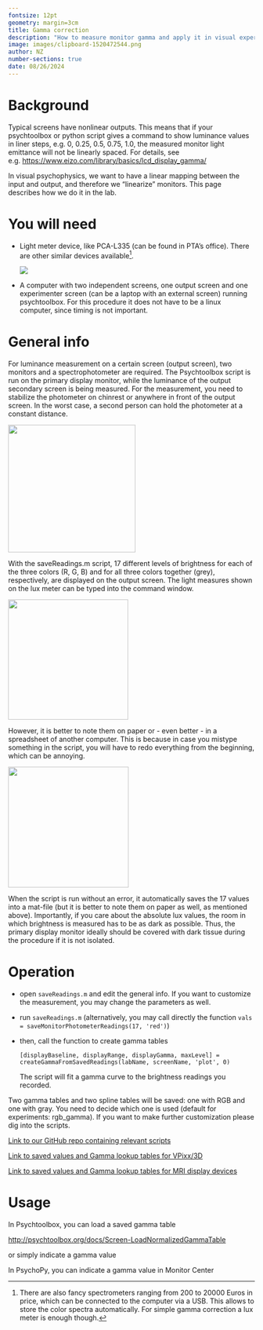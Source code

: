 ```yaml
---
fontsize: 12pt
geometry: margin=3cm
title: Gamma correction
description: "How to measure monitor gamma and apply it in visual experiments"
image: images/clipboard-1520472544.png
author: NZ
number-sections: true
date: 08/26/2024
---
```


# Background

Typical screens have nonlinear outputs. This means that if your psychtoolbox or python script gives a command to show luminance values in liner steps, e.g. 0, 0.25, 0.5, 0.75, 1.0, the measured monitor light emittance will not be linearly spaced. For details, see e.g. <https://www.eizo.com/library/basics/lcd_display_gamma/>

In visual psychophysics, we want to have a linear mapping between the input and output, and therefore we "linearize" monitors. This page describes how we do it in the lab.

# You will need

-   Light meter device, like PCA-L335 (can be found in PTA's office). There are other similar devices available[^1].

    ![](images/clipboard-3209665526.png)

-   A computer with two independent screens, one output screen and one experimenter screen (can be a laptop with an external screen) running psychtoolbox. For this procedure it does not have to be a linux computer, since timing is not important.

[^1]: There are also fancy spectrometers ranging from 200 to 20000 Euros in price, which can be connected to the computer via a USB. This allows to store the color spectra automatically. For simple gamma correction a lux meter is enough though.

# General info

For luminance measurement on a certain screen (output screen), two monitors and a spectrophotometer are required. The Psychtoolbox script is run on the primary display monitor, while the luminance of the output secondary screen is being measured. For the measurement, you need to stabilize the photometer on chinrest or anywhere in front of the output screen. In the worst case, a second person can hold the photometer at a constant distance.

![](images/clipboard-1520472544.png){width="260"}

With the saveReadings.m script, 17 different levels of brightness for each of the three colors (R, G, B) and for all three colors together (grey), respectively, are displayed on the output screen. The light measures shown on the lux meter can be typed into the command window.

![](images/clipboard-2623240969.png){width="245"}

However, it is better to note them on paper or - even better - in a spreadsheet of another computer. This is because in case you mistype something in the script, you will have to redo everything from the beginning, which can be annoying.

![](images/clipboard-3848956039.png){width="246"}

When the script is run without an error, it automatically saves the 17 values into a mat-file (but it is better to note them on paper as well, as mentioned above). Importantly, if you care about the absolute lux values, the room in which brightness is measured has to be as dark as possible. Thus, the primary display monitor ideally should be covered with dark tissue during the procedure if it is not isolated.

# Operation

-   open `saveReadings.m` and edit the general info. If you want to customize the measurement, you may change the parameters as well.

-   run `saveReadings.m` (alternatively, you may call directly the function `vals = saveMonitorPhotometerReadings(17, 'red')`)

-   then, call the function to create gamma tables

    `[displayBaseline, displayRange, displayGamma, maxLevel] = createGammaFromSavedReadings(labName, screenName, 'plot', 0)`

    The script will fit a gamma curve to the brightness readings you recorded.

Two gamma tables and two spline tables will be saved: one with RGB and one with gray. You need to decide which one is used (default for experiments: rgb_gamma). If you want to make further customization please dig into the scripts.

[Link to our GitHub repo containing relevant scripts](https://github.com/visualneuroscience/visualneuroscience.github.io/tree/main/OtherTopics/displays)

[Link to saved values and Gamma lookup tables for VPixx/3D](https://github.com/visualneuroscience/visualneuroscience.github.io/tree/main/OtherTopics/displays/luxMeasNewVPixx/)

[Link to saved values and Gamma lookup tables for MRI display devices](https://github.com/visualneuroscience/visualneuroscience.github.io/tree/main/OtherTopics/displays/luxMeasMRI/)

# Usage

In Psychtoolbox, you can load a saved gamma table

<http://psychtoolbox.org/docs/Screen-LoadNormalizedGammaTable>

or simply indicate a gamma value

In PsychoPy, you can indicate a gamma value in Monitor Center
